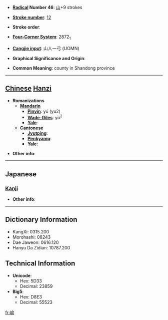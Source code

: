* '''[[Wiktionary:Chinese radical index| Radical]] Number 46''': [[Wiktionary:Chinese radical index 山|山]]+9 strokes

* '''[[Wiktionary:Chinese total strokes index|Stroke number]]''': [[Wiktionary:Chinese total strokes index 12|12]]

* '''Stroke order''': 

* '''[[Wiktionary:Chinese four corner index|Four-Corner System]]''': 2872<sub>1</sub>

* '''[[Wiktionary:Chinese Cangjie index|Cangjie input]]''': 山人一弓 (UOMN)

* '''Graphical Significance and Origin''': 

* '''Common Meaning''': county in Shandong province

----

== [[Chinese]] [[Hanzi]] ==

* '''Romanizations'''
** '''[[Mandarin]]'''
*** '''[[Pinyin]]''': yú (yu2)
*** '''[[Wade-Giles]]''': yü<sup>2</sup>
*** '''[[Yale]]''': 
** '''[[Cantonese]]'''
*** '''[[Jyutping]]''':
*** '''[[Penkyamp]]''': 
*** '''[[Yale]]''': 

* '''Other info''': 

----

==Japanese==
===[[Kanji]]===
{{kanji|on readings=[[ゆ]] (yu)
|kun readings=
}}

* '''Other info''':  

----

== Dictionary Information ==

* KangXi: 0315.200
* Morohashi: 08243
* Dae Jaweon: 0616.120
* Hanyu Da Zidian: 10787.200

== Technical Information ==

* '''Unicode''':
** Hex: 5D33
** Decimal: 23859
* '''Big5''':
** Hex: D8E3
** Decimal: 55523

[[fr:崳]]